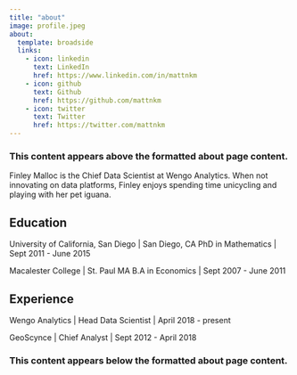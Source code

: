 ```yaml
---
title: "about"
image: profile.jpeg
about:
  template: broadside
  links:
    - icon: linkedin
      text: LinkedIn
      href: https://www.linkedin.com/in/mattnkm
    - icon: github
      text: Github
      href: https://github.com/mattnkm    
    - icon: twitter
      text: Twitter
      href: https://twitter.com/mattnkm
---
```


### This content appears above the formatted about page content.

::: {#hero-heading}
Finley Malloc is the Chief Data Scientist at Wengo Analytics. When not innovating on data platforms, Finley enjoys spending time unicycling and playing with her pet iguana.

## Education

University of California, San Diego \| San Diego, CA PhD in Mathematics \| Sept 2011 - June 2015

Macalester College \| St. Paul MA B.A in Economics \| Sept 2007 - June 2011

## Experience

Wengo Analytics \| Head Data Scientist \| April 2018 - present

GeoScynce \| Chief Analyst \| Sept 2012 - April 2018
:::

### This content appears below the formatted about page content.
